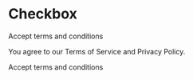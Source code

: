 
<Meta title="Checkbox" component={Checkbox} />

# Checkbox

<Story name="With text">
  <div className="items-top flex space-x-2">
    <Checkbox id="terms1" />
    <div className="grid gap-1.5 leading-none">
      <label
        htmlFor="terms1"
        className="text-sm font-medium leading-none peer-disabled:cursor-not-allowed peer-disabled:opacity-70"
      >
        Accept terms and conditions
      </label>
      <p className="text-sm text-slate-500 dark:text-slate-400">
        You agree to our Terms of Service and Privacy Policy.
      </p>
    </div>
  </div>
</Story>

<Story name="Disabled">
  <div className="flex items-center space-x-2">
    <Checkbox id="terms2" disabled />
    <label
      htmlFor="terms2"
      className="text-sm font-medium leading-none peer-disabled:cursor-not-allowed peer-disabled:opacity-70"
    >
      Accept terms and conditions
    </label>
  </div>
</Story>
